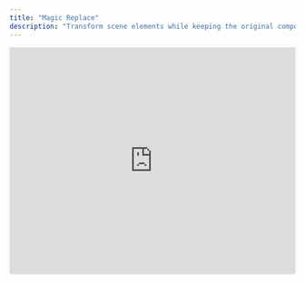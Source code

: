 ```yaml
---
title: "Magic Replace"
description: "Transform scene elements while keeping the original composition intact."
---
```


<iframe
  width="100%"
  height="400"
  src="https://www.youtube.com/embed/I6xB0YoSKBM"
  title="Magic Replace Tutorial"
  frameBorder="0"
  allow="accelerometer; autoplay; clipboard-write; encrypted-media; gyroscope; picture-in-picture"
  allowFullScreen
  style={{ borderRadius: "8px", marginBottom: "20px" }}
/>

---

### When to use Magic Replace

Use **Magic Replace** when you want to:

- Change a material (e.g., wood → metal, fabric → leather)
- Adjust a color (e.g., beige → gray, oak → walnut)
- Update a style (e.g., modern → vintage, simple → ornate)

---

### How it works

1. Click the object you want to replace
2. Type a precise description of what should appear instead
3. AI swaps the element while keeping lighting, perspective, and context consistent

**Tip:** The AI preserves the original shape and placement — be specific in your replacement description for the best results.